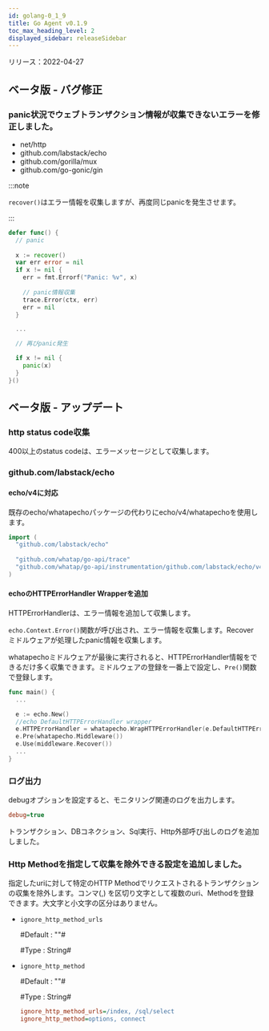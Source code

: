 ```yaml
---
id: golang-0_1_9
title: Go Agent v0.1.9
toc_max_heading_level: 2
displayed_sidebar: releaseSidebar
---
```



リリース：2022-04-27

## ベータ版 - バグ修正

### panic状況でウェブトランザクション情報が収集できないエラーを修正しました。

- net/http
- github.com/labstack/echo
- github.com/gorilla/mux
- github.com/go-gonic/gin

:::note

`recover()`はエラー情報を収集しますが、再度同じpanicを発生させます。 

:::

```go title='Go'
defer func() {
  // panic 
  
  x := recover()
  var err error = nil
  if x != nil {
    err = fmt.Errorf("Panic: %v", x)
    
    // panic情報収集
    trace.Error(ctx, err)
    err = nil
  }

  ...

  // 再びpanic発生

  if x != nil {
    panic(x)
  }
}()
```

## ベータ版 - アップデート

### http status code収集

400以上のstatus codeは、エラーメッセージとして収集します。

### github.com/labstack/echo

#### echo/v4に対応

既存のecho/whatapechoパッケージの代わりにecho/v4/whatapechoを使用します。 

```go title='Go'
import (
  "github.com/labstack/echo"
  
  "github.com/whatap/go-api/trace"
  "github.com/whatap/go-api/instrumentation/github.com/labstack/echo/v4/whatapecho"
)
```

#### echoのHTTPErrorHandler Wrapperを追加

HTTPErrorHandlerは、エラー情報を追加して収集します。

`echo.Context.Error()`関数が呼び出され、エラー情報を収集します。Recoverミドルウェアが処理したpanic情報を収集します。 

whatapechoミドルウェアが最後に実行されると、HTTPErrorHandler情報をできるだけ多く収集できます。ミドルウェアの登録を一番上で設定し、`Pre()`関数で登録します。

```go title='Go'
func main() {
  ...

  e := echo.New()
  //echo DefaultHTTPErrorHandler wrapper
  e.HTTPErrorHandler = whatapecho.WrapHTTPErrorHandler(e.DefaultHTTPErrorHandler)
  e.Pre(whatapecho.Middleware())
  e.Use(middleware.Recover())
  ...
}
```

### ログ出力

debugオプションを設定すると、モニタリング関連のログを出力します。

```ini
debug=true
```

トランザクション、DBコネクション、Sql実行、Http外部呼び出しのログを追加しました。 

### Http Methodを指定して収集を除外できる設定を追加しました。

指定したuriに対して特定のHTTP Methodでリクエストされるトランザクションの収集を除外します。コンマ(,) を区切り文字として複数のuri、Methodを登録できます。大文字と小文字の区分はありません。

- `ignore_http_method_urls`

  \#Default : ""#

  \#Type : String#

- `ignore_http_method`

  \#Default : ""#

  \#Type : String#

  ```ini
  ignore_http_method_urls=/index, /sql/select
  ignore_http_method=options, connect
  ```
